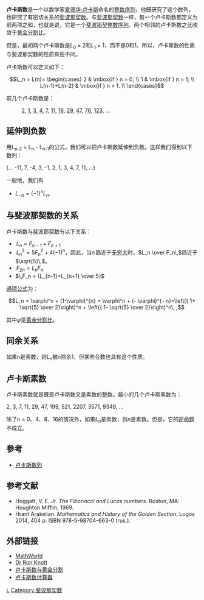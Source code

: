 {{NoteTA
|G1 = Math
}}
'''卢卡斯数'''是一个以数学家[[爱德华·卢卡斯|爱德华·卢卡斯]]命名的[[整数序列|整数序列]]，他既研究了这个数列，也研究了有密切关系的[[斐波那契数|斐波那契数]]。与[[斐波那契数|斐波那契数]]一样，每一个卢卡斯数都定义为前两项之和，也就是说，它是一个[[斐波那契整数序列|斐波那契整数序列]]。两个相邻的卢卡斯数之比收敛于[[黄金分割比|黄金分割比]]。

但是，最初两个卢卡斯数是''L''<sub>0</sub> = 2和''L''<sub>1</sub> = 1，而不是0和1。所以，卢卡斯数的性质与斐波那契数的性质有些不同。

卢卡斯数可以定义如下：

:<math> 
  L_n = L(n)=
  \begin{cases}
    2             & \mbox{if } n = 0; \\
    1             & \mbox{if } n = 1; \\
    L(n-1)+L(n-2) & \mbox{if } n > 1. \\
   \end{cases}
 </math>

前几个卢卡斯数是：
:[[2|2]], [[1|1]], [[3|3]], [[4|4]], [[7|7]], [[11|11]], [[18|18]], [[29|29]], [[47|47]], [[76|76]], [[123|123]], ... {{OEIS|id=A000032}}

==延伸到负数==
用L<sub>n-2</sub> = L<sub>n</sub> - L<sub>n-1</sub>的公式，我们可以把卢卡斯数延伸到负数。这样我们得到以下数列：

(... -11, 7, -4, 3, -1, 2, 1, 3, 4, 7, 11, ...)

一般地，我们有
*<math>L_{-n}=(-1)^nL_n.\!</math>

==与斐波那契数的关系==
卢卡斯数与斐波那契数有以下关系：
* <math>\,L_n = F_{n-1}+F_{n+1}</math>
* <math>\,L_n^2 = 5 F_n^2 + 4 (-1)^n</math>，因此，当<math>n\,</math>趋近于[[无穷大|无穷大]]时，<math>L_n \over F_n\,</math>趋近于<math>\sqrt{5}\, </math>。
* <math>\,F_{2n} = L_n F_n</math>
* <math>\,F_n = {L_{n-1}+L_{n+1} \over 5}</math>

[[通项公式|通项公式]]为：
:<math>L_n = \varphi^n + (1-\varphi)^{n} = \varphi^n + (- \varphi)^{- n}=\left({ 1+ \sqrt{5} \over 2}\right)^n + \left({ 1- \sqrt{5} \over 2}\right)^n\, ,</math>

其中<math>\varphi</math>是[[黄金分割比|黄金分割比]]。

==同余关系==
如果n是素数，则L<sub>n</sub>被n除余1，但某些合数也具有这个性质。

==卢卡斯素数==
卢卡斯素数就是既是卢卡斯数又是素数的整数。最小的几个卢卡斯素数为：

2, 3, 7, 11, 29, 47, 199, 521, 2207, 3571, 9349, ... {{OEIS|id=A005479}}

除了''n'' = 0、4、8、16的情况外，如果''L<sub>n</sub>''是素数，则''n''是素数。但是，它的[[逆命题|逆命题]]不成立。
==參考==
*[[卢卡斯数列|卢卡斯数列]]
==参考文献==
*Hoggatt, V. E. Jr. ''The Fibonacci and Lucas numbers''. Boston, MA: Houghton Mifflin, 1969.
* Hrant Arakelian. ''Mathematics and History of the Golden Section'', Logos 2014, 404 p. ISBN 978-5-98704-663-0 (rus.).

==外部链接==
*[http://mathworld.wolfram.com/LucasNumber.html MathWorld] {{Wayback|url=http://mathworld.wolfram.com/LucasNumber.html |date=20201020234502 }}
*[https://web.archive.org/web/20051126021243/http://www.mcs.surrey.ac.uk/Personal/R.Knott/Fibonacci/lucasNbs.html Dr Ron Knott]
*[https://web.archive.org/web/20051030021553/http://milan.milanovic.org/math/english/lucas/lucas.html 卢卡斯数与黄金分割]
*[https://web.archive.org/web/20070216024906/http://www.plenilune.pwp.blueyonder.co.uk/fibonacci-calculator.asp 卢卡斯数计算器]

[[Category:整数数列|L]]
[[Category:斐波那契数|Category:斐波那契数]]
